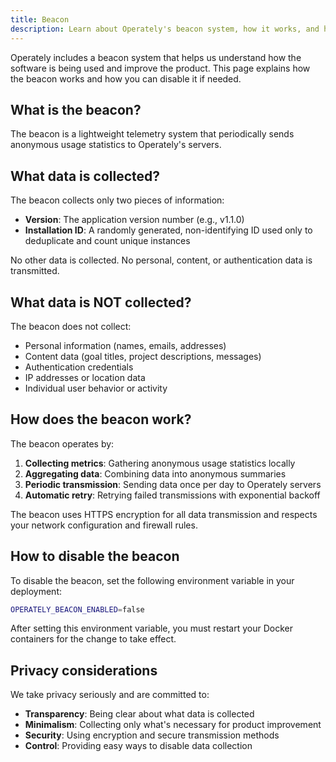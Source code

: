 ```yaml
---
title: Beacon
description: Learn about Operately's beacon system, how it works, and how to disable it.
---
```


Operately includes a beacon system that helps us understand how the software is
being used and improve the product. This page explains how the beacon works and
how you can disable it if needed.

## What is the beacon?

The beacon is a lightweight telemetry system that periodically sends anonymous
usage statistics to Operately's servers.

## What data is collected?

The beacon collects only two pieces of information:

- **Version**: The application version number (e.g., v1.1.0)
- **Installation ID**: A randomly generated, non-identifying ID used only to deduplicate and count unique instances

No other data is collected. No personal, content, or authentication data is
transmitted.

## What data is NOT collected?

The beacon does not collect:

- Personal information (names, emails, addresses)
- Content data (goal titles, project descriptions, messages)
- Authentication credentials
- IP addresses or location data
- Individual user behavior or activity

## How does the beacon work?

The beacon operates by:

1. **Collecting metrics**: Gathering anonymous usage statistics locally
2. **Aggregating data**: Combining data into anonymous summaries
3. **Periodic transmission**: Sending data once per day to Operately servers
4. **Automatic retry**: Retrying failed transmissions with exponential backoff

The beacon uses HTTPS encryption for all data transmission and respects your
network configuration and firewall rules.

## How to disable the beacon

To disable the beacon, set the following environment variable in your deployment:

```bash
OPERATELY_BEACON_ENABLED=false
```

After setting this environment variable, you must restart your Docker containers
for the change to take effect.

## Privacy considerations

We take privacy seriously and are committed to:

- **Transparency**: Being clear about what data is collected
- **Minimalism**: Collecting only what's necessary for product improvement
- **Security**: Using encryption and secure transmission methods
- **Control**: Providing easy ways to disable data collection
